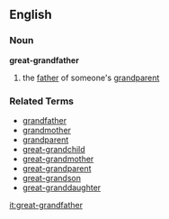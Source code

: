 ==English==
===Noun===
'''great-grandfather'''

# the [[father]] of someone's [[grandparent]]

===Related Terms===
*[[grandfather]]
*[[grandmother]]
*[[grandparent]]
*[[great-grandchild]]
*[[great-grandmother]]
*[[great-grandparent]]
*[[great-grandson]]
*[[great-granddaughter]]

[[it:great-grandfather]]